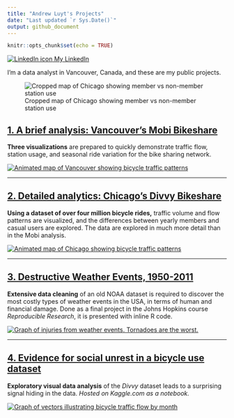 ```yaml
---
title: "Andrew Luyt's Projects"
date: "Last updated `r Sys.Date()`"
output: github_document
---
```


```r
knitr::opts_chunk$set(echo = TRUE)
```

[![LinkedIn icon](img/li-icon.png) My LinkedIn](https://www.linkedin.com/in/andrew-luyt/){target="_blank"}

I'm a data analyst in Vancouver, Canada, and these are my public projects. 

![Cropped map of Chicago showing member vs non-member station use](./img/chicago-crop-banner2.png)

## [1. A brief analysis: Vancouver's Mobi Bikeshare](https://rpubs.com/agl/mobi){target="_blank"}
**Three visualizations** are prepared to quickly demonstrate traffic flow,
station usage, and seasonal ride variation for the bike sharing network.

[![Animated map of Vancouver showing bicycle traffic patterns](./img/mobi-traffic-vectors.gif)](https://rpubs.com/agl/mobi/){target="_blank"}

----

## [2. Detailed analytics: Chicago's Divvy Bikeshare](https://andrewluyt.github.io/divvy-bikeshare/){target="_blank"}
**Using a dataset of over four million bicycle rides,** traffic volume and flow patterns are visualized, and the differences between yearly members and casual users are explored. The
data are explored in much more detail than in the Mobi analysis.

[![Animated map of Chicago showing bicycle traffic patterns](https://andrewluyt.github.io/divvy-bikeshare/analysis-report_files/figure-gfm/all%20traffic%20flow%20mapped%20fine%20detail%20zoomed-1.gif)](https://andrewluyt.github.io/divvy-bikeshare/){target="_blank"}

----

## [3. Destructive Weather Events, 1950-2011](https://rpubs.com/agl/852813){target="_blank"}
**Extensive data cleaning** of an old NOAA dataset is required to discover the
most costly types of weather events in the USA, in terms of human and financial 
damage. Done as a final project in the Johns Hopkins course *Reproducible Research*,
it is presented with inline R code.

[![Graph of injuries from weather events. Tornadoes are the worst.](./img/injuries-graph.png)](https://rpubs.com/agl/852813){target="_blank"}

----

## [4. Evidence for social unrest in a bicycle use dataset](https://www.kaggle.com/andyinverted/evidence-for-social-unrest-in-bicycle-usage-data){target="_blank"}
**Exploratory visual data analysis** of the *Divvy* dataset leads to a surprising signal hiding in the data. *Hosted on Kaggle.com as a notebook.*

[![Graph of vectors illustrating bicycle traffic flow by month](./img/unrest.png)](https://www.kaggle.com/andyinverted/evidence-for-social-unrest-in-bicycle-usage-data){target="_blank"}


